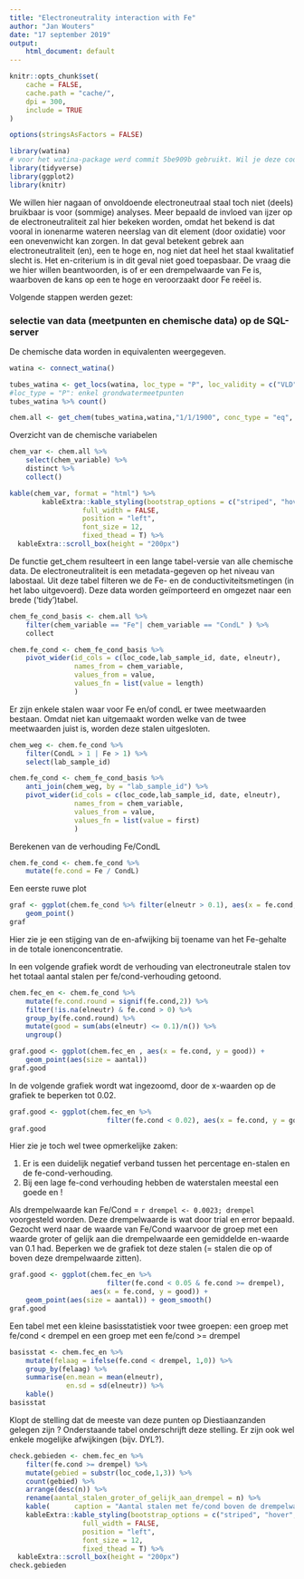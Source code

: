 ```yaml
---
title: "Electroneutrality interaction with Fe"
author: "Jan Wouters"
date: "17 september 2019"
output: 
    html_document: default
---
```


```r
knitr::opts_chunk$set(
	cache = FALSE,
	cache.path = "cache/",
	dpi = 300,
	include = TRUE
)

options(stringsAsFactors = FALSE)

library(watina)
# voor het watina-package werd commit 5be909b gebruikt. Wil je deze code uitvoeren dan je deze versie herinladen via volgend commando remotes::install_github("inbo/watina", ref =  "5be909b")
library(tidyverse)
library(ggplot2)
library(knitr)

```
We willen hier nagaan of onvoldoende electroneutraal staal toch niet (deels) bruikbaar is voor (sommige) analyses. Meer bepaald de invloed van ijzer op de electroneutraliteit zal hier bekeken worden, omdat het bekend is dat vooral in ionenarme wateren neerslag van dit element (door oxidatie) voor een onevenwicht kan zorgen. In dat geval betekent gebrek aan electroneutraliteit (en), een te hoge en,  nog niet dat heel het staal kwalitatief slecht is. Het en-criterium is in dit geval niet goed toepasbaar. 
De vraag die we hier willen beantwoorden, is of er een drempelwaarde van Fe is, waarboven de kans op een te hoge en veroorzaakt door Fe reëel is. 

Volgende stappen werden gezet:

### selectie van data (meetpunten en chemische data) op de SQL-server

De chemische data worden in equivalenten weergegeven.
```r
watina <- connect_watina()

tubes_watina <- get_locs(watina, loc_type = "P", loc_validity = c("VLD", "ENT"), collect = FALSE)
#loc_type = "P": enkel grondwatermeetpunten
tubes_watina %>% count()

chem.all <- get_chem(tubes_watina,watina,"1/1/1900", conc_type = "eq", collect = FALSE, strict_en = FALSE, en_range = c(-1, 1))

```

Overzicht van de chemische variabelen
```r
chem_var <- chem.all %>%
    select(chem_variable) %>%
    distinct %>%
    collect()

kable(chem_var, format = "html") %>% 
        kableExtra::kable_styling(bootstrap_options = c("striped", "hover", "condensed", "responsive"), 
                  full_width = FALSE, 
                  position = "left",
                  font_size = 12,
                  fixed_thead = T) %>%
  kableExtra::scroll_box(height = "200px") 
```

De functie get_chem resulteert in een lange tabel-versie van alle chemische data. De electroneutraliteit is een metadata-gegeven op het niveau van labostaal.
Uit deze tabel filteren we de Fe- en de conductiviteitsmetingen (in het labo uitgevoerd). Deze data worden geïmporteerd en omgezet naar een brede  ('tidy')tabel.

```r

chem_fe_cond_basis <- chem.all %>%
    filter(chem_variable == "Fe"| chem_variable == "CondL" ) %>% 
    collect

```

```r
chem.fe_cond <- chem_fe_cond_basis %>% 
    pivot_wider(id_cols = c(loc_code,lab_sample_id, date, elneutr), 
                names_from = chem_variable, 
                values_from = value, 
                values_fn = list(value = length)
                )
```

Er zijn enkele stalen waar voor Fe en/of condL er twee meetwaarden bestaan. Omdat niet kan uitgemaakt worden welke van de twee meetwaarden juist is, worden deze stalen uitgesloten.

```r
chem_weg <- chem.fe_cond %>%
    filter(CondL > 1 | Fe > 1) %>%
    select(lab_sample_id)

chem.fe_cond <- chem_fe_cond_basis %>%
    anti_join(chem_weg, by = "lab_sample_id") %>% 
    pivot_wider(id_cols = c(loc_code,lab_sample_id, date, elneutr), 
                names_from = chem_variable, 
                values_from = value, 
                values_fn = list(value = first)
                )

```

Berekenen van de verhouding Fe/CondL

```r
chem.fe_cond <- chem.fe_cond %>%
    mutate(fe.cond = Fe / CondL)
```
Een eerste ruwe plot
```r
graf <- ggplot(chem.fe_cond %>% filter(elneutr > 0.1), aes(x = fe.cond, y = elneutr)) +
    geom_point()
graf
```
Hier zie je een stijging van de en-afwijking bij toename van het Fe-gehalte in de totale ionenconcentratie.

In een volgende grafiek wordt de verhouding van electroneutrale stalen tov het totaal aantal stalen per fe/cond-verhouding getoond. 

```r
chem.fec_en <- chem.fe_cond %>%
    mutate(fe.cond.round = signif(fe.cond,2)) %>%
    filter(!is.na(elneutr) & fe.cond > 0) %>%
    group_by(fe.cond.round) %>%
    mutate(good = sum(abs(elneutr) <= 0.1)/n()) %>%
    ungroup()

graf.good <- ggplot(chem.fec_en , aes(x = fe.cond, y = good)) +
    geom_point(aes(size = aantal))
graf.good

```
In de volgende grafiek wordt wat ingezoomd, door de x-waarden op de grafiek te beperken tot 0.02.
```r
graf.good <- ggplot(chem.fec_en %>% 
                        filter(fe.cond < 0.02), aes(x = fe.cond, y = good)) + geom_point(aes(size = aantal)) + geom_smooth()
graf.good
```

Hier zie je toch wel twee opmerkelijke zaken:

1. Er is een duidelijk negatief verband tussen het percentage en-stalen en de fe-cond-verhouding.
1. Bij een lage fe-cond verhouding hebben de waterstalen meestal een goede en !

Als drempelwaarde kan Fe/Cond = `r drempel <- 0.0023; drempel` voorgesteld worden. Deze drempelwaarde is wat door trial en error bepaald. Gezocht werd naar de waarde van Fe/Cond waarvoor de groep met een waarde groter of gelijk aan die drempelwaarde een gemiddelde en-waarde van 0.1 had.
Beperken we de grafiek tot deze stalen (= stalen die op of boven deze drempelwaarde zitten).
```r
graf.good <- ggplot(chem.fec_en %>% 
                        filter(fe.cond < 0.05 & fe.cond >= drempel), 
                    aes(x = fe.cond, y = good)) +
    geom_point(aes(size = aantal)) + geom_smooth()
graf.good
```
Een tabel met een kleine basisstatistiek voor twee groepen: een groep met fe/cond < drempel en een groep met een fe/cond >= drempel
```r
basisstat <- chem.fec_en %>%
    mutate(felaag = ifelse(fe.cond < drempel, 1,0)) %>%
    group_by(felaag) %>%
    summarise(en.mean = mean(elneutr),
              en.sd = sd(elneutr)) %>% 
    kable()
basisstat
```

Klopt de stelling dat de meeste van deze punten op Diestiaanzanden gelegen zijn ?
Onderstaande tabel onderschrijft deze stelling. Er zijn ook wel enkele mogelijke afwijkingen (bijv. DYL?).


```r
check.gebieden <- chem.fec_en %>%
    filter(fe.cond >= drempel) %>%
    mutate(gebied = substr(loc_code,1,3)) %>%
    count(gebied) %>%
    arrange(desc(n)) %>% 
    rename(aantal_stalen_groter_of_gelijk_aan_drempel = n) %>% 
    kable(      caption = "Aantal stalen met fe/cond boven de drempelwaarde ", format = "html") %>% 
    kableExtra::kable_styling(bootstrap_options = c("striped", "hover", "condensed", "responsive"), 
                  full_width = FALSE, 
                  position = "left",
                  font_size = 12,
                  fixed_thead = T) %>%
  kableExtra::scroll_box(height = "200px") 
check.gebieden
```

